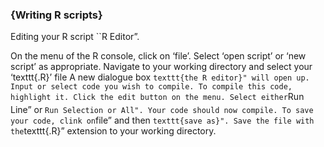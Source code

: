 <p>
### {Writing R scripts}
Editing your R script ``R Editor".

On the menu of the R console, click on file.
Select open script or new script as appropriate.
Navigate to your working directory and select your texttt{.R} file
A new dialogue box ``texttt{the R editor}" will open up.
Input or select code you wish to compile.
To compile this code, highlight it. Click the edit button on the menu.
Select either ``Run Line" or ``Run Selection or All".
Your code should now compile.
To save your code, clink on ``file" and then ``texttt{save as}".
Save the file with the ``texttt{.R}" extension to your working directory.

